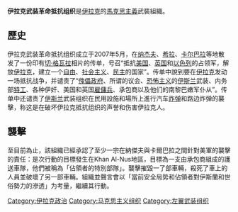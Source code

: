 '''伊拉克武装革命抵抗组织'''是[[伊拉克|伊拉克]]的[[馬克思主義|馬克思主義]]武裝組織。

==歷史==

伊拉克武装革命抵抗组织成立于2007年5月，在[[纳杰夫|纳杰夫]]、[[希拉|希拉]]、[[卡尔巴拉|卡尔巴拉]]等地散发了一份印有[[切·格瓦拉|切·格瓦拉]]相片的传单，号召“抵抗[[美国|美国]]、[[英国|英国]]和[[以色列|以色列]]的占领军，解放[[伊拉克|伊拉克]]，建立一个[[自由|自由]]、[[社会主义|社会主义]]、[[民主|民主]]的国家”。传单中說到要在[[伊拉克|伊拉克]]发动一场抵抗战争，并谴责了“[[傀儡政府|傀儡政府]]、所谓的议会、[[恐怖主义|恐怖主义]]的[[伊斯兰|伊斯兰]]武装、内务部[[特工|特工]]、各种伊奸、美国和英国[[雇傭兵|雇傭兵]]、承包商以及他们的南黎巴嫩军仆从”。传单中还谴责了[[伊斯兰|伊斯兰]]武装组织在民用設施和場所上進行汽车[[炸弹|炸弹]]和路边炸弹的襲擊，称这是在破坏伊拉克抵抗组织的声誉和伤害伊拉克人。

==襲擊==

至目前為止，該組織已經承認了至少一宗在納傑夫與卡爾巴拉之間針對美軍的襲擊的責任：是次行動的目標發生在Khan Al-Nus地區，目標為一支由承包商組成的護送車隊，他們被稱為「佔領者的特別部隊」。襲擊摧毀一了部車輛，殺死了車上的人員並破壞了另一部車輛。組織並聲言會以「當前安全局势和佔領者對伊斯蘭和世俗勢力的滲透」为考量，繼續其行動。

[[Category:伊拉克政治|Category:伊拉克政治]]
[[Category:马克思主义组织|Category:马克思主义组织]]
[[Category:左翼武装组织|Category:左翼武装组织]]